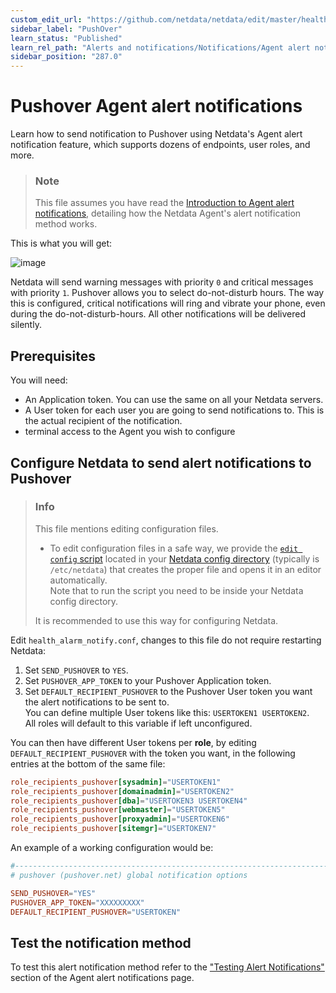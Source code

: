 ```yaml
---
custom_edit_url: "https://github.com/netdata/netdata/edit/master/health/notifications/pushover/README.md"
sidebar_label: "PushOver"
learn_status: "Published"
learn_rel_path: "Alerts and notifications/Notifications/Agent alert notifications"
sidebar_position: "287.0"
---
```

# Pushover Agent alert notifications

Learn how to send notification to Pushover using Netdata's Agent alert notification
feature, which supports dozens of endpoints, user roles, and more.

> ### Note
>
> This file assumes you have read the [Introduction to Agent alert notifications](/docs/alerts-and-notifications/notifications/agent-alert-notifications), detailing how the Netdata Agent's alert notification method works.

This is what you will get:  

![image](https://user-images.githubusercontent.com/70198089/229842244-4ac998bb-6158-4955-ac2d-766a9999cc98.png)

Netdata will send warning messages with priority `0` and critical messages with priority `1`. Pushover allows you to select do-not-disturb hours. The way this is configured, critical notifications will ring and vibrate your phone, even during the do-not-disturb-hours. All other notifications will be delivered silently.

## Prerequisites

You will need:

- An Application token. You can use the same on all your Netdata servers.
- A User token for each user you are going to send notifications to. This is the actual recipient of the notification.
- terminal access to the Agent you wish to configure

## Configure Netdata to send alert notifications to Pushover

> ### Info
>
> This file mentions editing configuration files.  
>
> - To edit configuration files in a safe way, we provide the [`edit config` script](/docs/getting-started/manage-and-configure/configuration#use-edit-config-to-edit-configuration-files) located in your [Netdata config directory](/docs/getting-started/manage-and-configure/configuration#the-netdata-config-directory) (typically is `/etc/netdata`) that creates the proper file and opens it in an editor automatically.  
> Note that to run the script you need to be inside your Netdata config directory.
>
> It is recommended to use this way for configuring Netdata.

Edit `health_alarm_notify.conf`, changes to this file do not require restarting Netdata:

1. Set `SEND_PUSHOVER` to `YES`.
2. Set `PUSHOVER_APP_TOKEN` to your Pushover Application token.
3. Set `DEFAULT_RECIPIENT_PUSHOVER` to the Pushover User token you want the alert notifications to be sent to.  
   You can define multiple User tokens like this: `USERTOKEN1 USERTOKEN2`.  
   All roles will default to this variable if left unconfigured.

You can then have different User tokens per **role**, by editing `DEFAULT_RECIPIENT_PUSHOVER` with the token you want, in the following entries at the bottom of the same file:

```conf
role_recipients_pushover[sysadmin]="USERTOKEN1"
role_recipients_pushover[domainadmin]="USERTOKEN2"
role_recipients_pushover[dba]="USERTOKEN3 USERTOKEN4"
role_recipients_pushover[webmaster]="USERTOKEN5"
role_recipients_pushover[proxyadmin]="USERTOKEN6"
role_recipients_pushover[sitemgr]="USERTOKEN7"
```

An example of a working configuration would be:

```conf
#------------------------------------------------------------------------------
# pushover (pushover.net) global notification options

SEND_PUSHOVER="YES"
PUSHOVER_APP_TOKEN="XXXXXXXXX"
DEFAULT_RECIPIENT_PUSHOVER="USERTOKEN"
```

## Test the notification method

To test this alert notification method refer to the ["Testing Alert Notifications"](/docs/alerts-and-notifications/notifications/agent-alert-notifications#testing-alert-notifications) section of the Agent alert notifications page.
